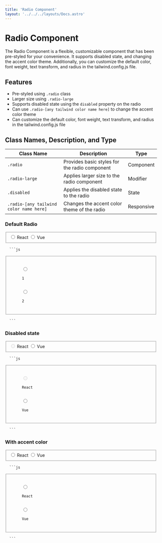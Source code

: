 ```yaml
---
title: 'Radio Component'
layout: '../../../layouts/Docs.astro'
---
```



# Radio Component

The Radio Component is a flexible, customizable component that has been pre-styled for your convenience. It supports disabled state, and changing the accent color theme. Additionally, you can customize the default color, font weight, text transform, and radius in the tailwind.config.js file.

## Features

- Pre-styled using `.radio` class
- Larger size using `.radio-large`
- Supports disabled state using the `disabled` property on the radio
- Can use `.radio-[any tailwind color name here]` to change the accent color theme
- Can customize the default color, font weight, text transform, and radius in the tailwind.config.js file

## Class Names, Description, and Type

| Class Name                              | Description                                   | Type       |
| --------------------------------------- | --------------------------------------------- | ---------- |
| `.radio`                                | Provides basic styles for the radio component | Component  |
| `.radio-large`                          | Applies larger size to the radio component    | Modifier   |
| `.disabled`                             | Applies the disabled state to the radio       | State      |
| `.radio-[any tailwind color name here]` | Changes the accent color theme of the radio   | Responsive |

### Default Radio

<Preview>
  <fieldset>
    <label for='1' class='radio'>
      <input id='1' name='name' type='radio' />
      <span class='radio-input'></span>
      <span class='text-label'>React</span>
    </label>
    <label for='2' class='radio'>
      <input id='2' name='name' type='radio' />
      <span class='radio-input'></span>
      <span class='text-label'>Vue</span>
    </label>
  </fieldset>
</Preview>
<Code>
  ```js
  <fieldset>
    <label for='1' class='radio'>
      <input id='1' name='name' type='radio' />
      <span class='radio-input'></span>
      <span class='text-label'>1</span>
    </label>
    <label for='2' class='radio'>
      <input id='2' name='name' type='radio' />
      <span class='radio-input'></span>
      <span class='text-label'>2</span>
    </label>
  </fieldset>
  ```
</Code>

### Disabled state

<Preview>
  <fieldset>
    <label for='3' class='radio disabled'>
      <input id='3' name='name' type='radio' disabled />
      <span class='radio-input'></span>
      <span class='text-label'>React</span>
    </label>
    <label for='4' class='radio'>
      <input id='4' name='name' type='radio' />
      <span class='radio-input'></span>
      <span class='text-label'>Vue</span>
    </label>
  </fieldset>
</Preview>
<Code>
  ```js
  <fieldset>
    <label for='3' class='radio disabled'>
      <input id='3' name='name' type='radio' disabled />
      <span class='radio-input'></span>
      <span class='text-label'>React</span>
    </label>
    <label for='4' class='radio'>
      <input id='4' name='name' type='radio' />
      <span class='radio-input'></span>
      <span class='text-label'>Vue</span>
    </label>
  </fieldset>
  ```
</Code>

### With accent color

<Preview>
  <fieldset>
    <label for='7' class='radio radio-blue'>
      <input id='7' name='name' type='radio' />
      <span class='radio-input'></span>
      <span class='text-label'>React</span>
    </label>
    <label for='8' class='radio radio-green'>
      <input id='8' name='name' type='radio' />
      <span class='radio-input'></span>
      <span class='text-label'>Vue</span>
    </label>
  </fieldset>
</Preview>
<Code>
  ```js
  <fieldset>
    <label for='7' class='radio radio-blue'>
      <input id='7' name='name' type='radio' />
      <span class='radio-input'></span>
      <span class='text-label'>React</span>
    </label>
    <label for='8' class='radio radio-green'>
      <input id='8' name='name' type='radio' />
      <span class='radio-input'></span>
      <span class='text-label'>Vue</span>
    </label>
  </fieldset>
  ```
</Code>

